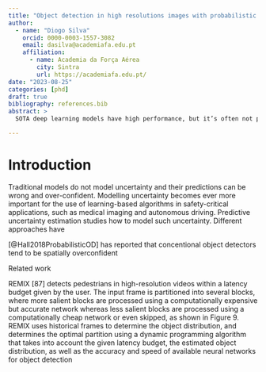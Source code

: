 ```yaml
---
title: "Object detection in high resolutions images with probabilistic partitioning"
author:
  - name: "Diogo Silva"
    orcid: 0000-0003-1557-3082
    email: dasilva@academiafa.edu.pt
    affiliation:
      - name: Academia da Força Aérea
        city: Sintra
        url: https://academiafa.edu.pt/
date: "2023-08-25"
categories: [phd]
draft: true
bibliography: references.bib
abstract: >
  SOTA deep learning models have high performance, but it’s often not possible to apply them to very high resolution images due to memory or latency constraints. We propose a partitioning solution similar to REMIX, where partitions are defined using the uncertainty computed with a first level probabilistic detector. This first level model might be the same second level, with downsized input or a lightweight model. Each partition is then fed to a high or low accuracy model, depending on the objects of interest, or skipped completely.

---
```



# Introduction

Traditional models do not model uncertainty and their predictions can be wrong and over-confident.
Modelling uncertainty becomes ever more important for the use of learning-based algorithms in safety-critical applications, such as medical imaging and autonomous driving.
Predictive uncertainty estimation studies how to model such uncertainty.
Different approaches have 

[@Hall2018ProbabilisticOD] has reported that concentional object detectors tend to be spatially overconfident 

Related work

REMIX [87] detects pedestrians in high-resolution videos
within a latency budget given by the user. The input frame
is partitioned into several blocks, where more salient blocks
are processed using a computationally expensive but accurate
network whereas less salient blocks are processed using a
computationally cheap network or even skipped, as shown
in Figure 9. REMIX uses historical frames to determine the
object distribution, and determines the optimal partition using
a dynamic programming algorithm that takes into account
the given latency budget, the estimated object distribution, as
well as the accuracy and speed of available neural networks
for object detection